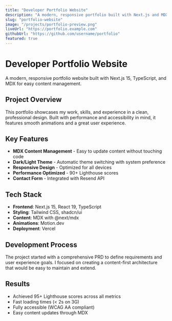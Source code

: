 ```yaml
---
title: "Developer Portfolio Website"
description: "A modern, responsive portfolio built with Next.js and MDX"
slug: "portfolio-website"
image: "/projects/portfolio-preview.png"
liveUrl: "https://portfolio.example.com"
githubUrl: "https://github.com/username/portfolio"
featured: true
---
```


# Developer Portfolio Website

A modern, responsive portfolio website built with Next.js 15, TypeScript, and MDX for easy content management.

## Project Overview

This portfolio showcases my work, skills, and experience in a clean, professional design. Built with performance and accessibility in mind, it features smooth animations and a great user experience.

## Key Features

- **MDX Content Management** - Easy to update content without touching code
- **Dark/Light Theme** - Automatic theme switching with system preference
- **Responsive Design** - Optimized for all devices
- **Performance Optimized** - 90+ Lighthouse scores
- **Contact Form** - Integrated with Resend API

## Tech Stack

- **Frontend**: Next.js 15, React 19, TypeScript
- **Styling**: Tailwind CSS, shadcn/ui
- **Content**: MDX with @next/mdx
- **Animations**: Motion.dev
- **Deployment**: Vercel

## Development Process

The project started with a comprehensive PRD to define requirements and user experience goals. I focused on creating a content-first architecture that would be easy to maintain and extend.

## Results

- Achieved 95+ Lighthouse scores across all metrics
- Fast loading times (< 2s on 3G)
- Fully accessible (WCAG AA compliant)
- Easy content updates through MDX
